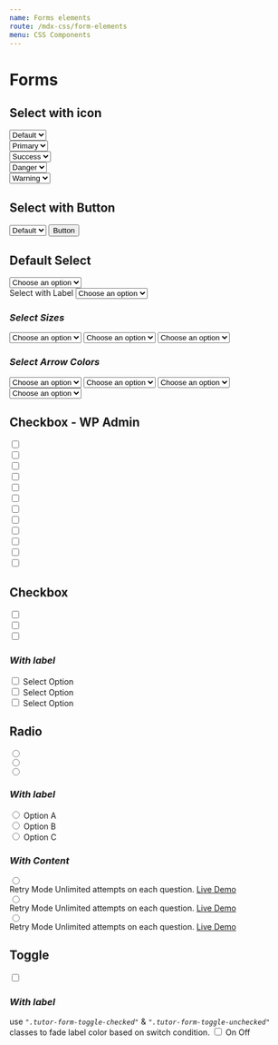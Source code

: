 ```yaml
---
name: Forms elements
route: /mdx-css/form-elements
menu: CSS Components
---
```




# Forms

## Select with icon

<Playground>
    <div className="d-flex" style={ {gap: '20px'}}>
        <div className="tutor-form-select-with-icon select-default">
            <select title="Please select a color">
                <option value="Default" selected>Default</option>
                <option value="Red">Red</option>
                <option value="Blue">Blue</option>
                <option value="Yellow">Yellow</option>
            </select>
            <i className="icon1 tutor-icon-eye-fill-filled"></i>
            <i className="icon2 tutor-icon-angle-down-filled"></i>
        </div>
        <div className="tutor-form-select-with-icon select-primary">
            <select title="Please select a color">
                  <option value="Primary" selected>Primary</option>
                <option value="Red">Red</option>
                <option value="Blue">Blue</option>
                <option value="Yellow">Yellow</option>
            </select>
            <i className="icon1 tutor-icon-eye-fill-filled"></i>
            <i className="icon2 tutor-icon-angle-down-filled"></i>
        </div>
        <div className="tutor-form-select-with-icon select-success">
            <select title="Please select a color">
                  <option value="Success" selected>Success</option>
                <option value="Red">Red</option>
                <option value="Blue">Blue</option>
                <option value="Yellow">Yellow</option>
            </select>
            <i className="icon1 tutor-icon-eye-fill-filled"></i>
            <i className="icon2 tutor-icon-angle-down-filled"></i>
        </div>
        <div className="tutor-form-select-with-icon select-danger">
            <select title="Please select a color">
                  <option value="Danger" selected>Danger</option>
                <option value="Red">Red</option>
                <option value="Blue">Blue</option>
                <option value="Yellow">Yellow</option>
            </select>
            <i className="icon1 tutor-icon-eye-fill-filled"></i>
            <i className="icon2 tutor-icon-angle-down-filled"></i>
        </div>
        <div className="tutor-form-select-with-icon select-warning">
            <select title="Please select a color">
                 <option value="Warning" selected>Warning</option>
                <option value="Red">Red</option>
                <option value="Blue">Blue</option>
                <option value="Yellow">Yellow</option>
            </select>
            <i className="icon1 tutor-icon-eye-fill-filled"></i>
            <i className="icon2 tutor-icon-angle-down-filled"></i>
        </div>
    </div>
</Playground>


## Select with Button

<Playground>
    <div className="tutor-form-select-with-btn">
        <select title="Please select a color" className="tutor-form-select tutor-form-control-sm">
            <option value="Default" selected>Default</option>
            <option value="Red">Red</option>
            <option value="Blue">Blue</option>
            <option value="Yellow">Yellow</option>
        </select>
        <button className="tutor-btn tutor-btn-wordpress-outline tutor-no-hover tutor-btn-md">Button</button>
    </div>
</Playground>

## Default Select

<Playground>
    <div className="tutor-mb-15">
        <select class="tutor-form-select">
            <option selected="">Choose an option</option>
            <option value="1">One</option>
            <option value="2">Two</option>
            <option value="3">Three</option>
        </select>
    </div>
    <div className="tutor-mb-15">
        <label className="tutor-form-label">Select with Label</label>
        <select class="tutor-form-select">
            <option selected="">Choose an option</option>
            <option value="1">One</option>
            <option value="2">Two</option>
            <option value="3">Three</option>
        </select>
    </div>
</Playground>

### *Select Sizes*

<Playground>
    <select class="tutor-form-select tutor-form-control-lg tutor-mb-15">
        <option selected="">Choose an option</option>
        <option value="1">One</option>
        <option value="2">Two</option>
        <option value="3">Three</option>
    </select>
    <select class="tutor-form-select tutor-mb-15">
        <option selected="">Choose an option</option>
        <option value="1">One</option>
        <option value="2">Two</option>
        <option value="3">Three</option>
    </select>
    <select class="tutor-form-select tutor-form-control-sm tutor-mb-15">
        <option selected="">Choose an option</option>
        <option value="1">One</option>
        <option value="2">Two</option>
        <option value="3">Three</option>
    </select>
</Playground>

### *Select Arrow Colors*

<Playground>
    <select class="tutor-form-select tutor-select-icon-primary tutor-mb-15">
        <option selected="">Choose an option</option>
        <option value="1">One</option>
        <option value="2">Two</option>
        <option value="3">Three</option>
    </select>
    <select class="tutor-form-select tutor-select-icon-success tutor-mb-15">
        <option selected="">Choose an option</option>
        <option value="1">One</option>
        <option value="2">Two</option>
        <option value="3">Three</option>
    </select>
    <select class="tutor-form-select tutor-select-icon-warning tutor-mb-15">
        <option selected="">Choose an option</option>
        <option value="1">One</option>
        <option value="2">Two</option>
        <option value="3">Three</option>
    </select>
    <select class="tutor-form-select tutor-select-icon-danger">
        <option selected="">Choose an option</option>
        <option value="1">One</option>
        <option value="2">Two</option>
        <option value="3">Three</option>
    </select>
</Playground>

## Checkbox - WP Admin

<Playground>
    <div className="tutor-mb-15">
        <input type="checkbox" class="tutor-form-check-input tutor-wp-admin" />
    </div>
    <div className="tutor-mb-15">
        <input type="checkbox" class="tutor-form-check-input tutor-wp-admin tutor-form-check-square" />
    </div>
    <div className="tutor-mb-15">
        <input type="checkbox" class="tutor-form-check-input tutor-wp-admin tutor-form-check-circle" />
    </div>
    <div className="tutor-mb-15">
        <input type="checkbox" class="tutor-form-check-input tutor-wp-admin tutor-form-check-18" />
    </div>
    <div className="tutor-mb-15">
        <input type="checkbox" class="tutor-form-check-input tutor-wp-admin tutor-form-check-square tutor-form-check-18" />
    </div>
    <div className="tutor-mb-15">
        <input type="checkbox" class="tutor-form-check-input tutor-wp-admin tutor-form-check-circle tutor-form-check-18" />
    </div>
    <div className="tutor-mb-15">
        <input type="checkbox" class="tutor-form-check-input tutor-wp-admin tutor-form-check-20" />
    </div>
    <div className="tutor-mb-15">
        <input type="checkbox" class="tutor-form-check-input tutor-wp-admin tutor-form-check-square tutor-form-check-20" />
    </div>
    <div className="tutor-mb-15">
        <input type="checkbox" class="tutor-form-check-input tutor-wp-admin tutor-form-check-circle tutor-form-check-20" />
    </div>
    <div className="tutor-mb-15">
        <input type="checkbox" class="tutor-form-check-input tutor-wp-admin tutor-form-check-22" />
    </div>
    <div className="tutor-mb-15">
        <input type="checkbox" class="tutor-form-check-input tutor-wp-admin tutor-form-check-square tutor-form-check-22" />
    </div>
    <div className="tutor-mb-15">
        <input type="checkbox" class="tutor-form-check-input tutor-wp-admin tutor-form-check-circle tutor-form-check-22" />
    </div>
    
</Playground>


## Checkbox

<Playground>
    <div className="tutor-mb-15">
        <input type="checkbox" class="tutor-form-check-input" />
    </div>
    <div className="tutor-mb-15">
        <input type="checkbox" class="tutor-form-check-input tutor-form-check-square" />
    </div>
    <div>
        <input type="checkbox" class="tutor-form-check-input tutor-form-check-circle" />
    </div>
</Playground>

### *With label*
<Playground>
    <div class="tutor-form-check tutor-mb-15">
        <input id="item_a" type="checkbox" class="tutor-form-check-input tutor-form-check-square" name="checkx" />
        <label for="item_a">Select Option</label>
    </div>
    <div class="tutor-form-check tutor-mb-15">
        <input id="item_b" type="checkbox" class="tutor-form-check-input" name="checkx" />
        <label for="item_b">Select Option</label>
    </div>
    <div class="tutor-form-check">
        <input id="item_c" type="checkbox" class="tutor-form-check-input tutor-form-check-circle" name="checkx" />
        <label for="item_c">Select Option</label>
    </div>
</Playground>

## Radio

<Playground>
    <div className="tutor-mb-5">
        <input type="radio" class="tutor-form-check-input" name="radio_a" />
    </div>
    <div className="tutor-mb-5">
        <input type="radio" class="tutor-form-check-input" name="radio_a" />
    </div>
    <div>
        <input type="radio" class="tutor-form-check-input" name="radio_a" />
    </div>
</Playground>

### *With label*

<Playground>
    <div class="tutor-form-check tutor-mb-15">
        <input type="radio" id="radio_x" class="tutor-form-check-input" name="radio_b" />
        <label for="radio_x">Option A</label>
    </div>
    <div class="tutor-form-check tutor-mb-15">
        <input type="radio" id="radio_y" class="tutor-form-check-input" name="radio_b" />
        <label for="radio_y">Option B</label>
    </div>
    <div class="tutor-form-check">
        <input type="radio" id="radio_z" class="tutor-form-check-input" name="radio_b" />
        <label for="radio_z">Option C</label>
    </div>
</Playground>

### *With Content*

<Playground>
    <label className="tutor-radio-select tutor-mb-10" form="radio_aa">
        <input className="tutor-form-check-input" type="radio" name="radio_aa" id="radio_aa"/>
        <div className="tutor-radio-select-content">
            <span className="tutor-radio-select-title">Retry Mode</span>
            Unlimited attempts on each question. <a href="#">Live Demo</a>
        </div>
    </label>
    <label className="tutor-radio-select tutor-mb-10" form="radio_aa">
        <input className="tutor-form-check-input" type="radio" name="radio_aa" id="radio_aa"/>
        <div className="tutor-radio-select-content">
            <span className="tutor-radio-select-title">Retry Mode</span>
            Unlimited attempts on each question. <a href="#">Live Demo</a>
        </div>
    </label>
    <label className="tutor-radio-select" form="radio_aa">
        <input className="tutor-form-check-input" type="radio" name="radio_aa" id="radio_aa"/>
        <div className="tutor-radio-select-content">
            <span className="tutor-radio-select-title">Retry Mode</span>
            Unlimited attempts on each question. <a href="#">Live Demo</a>
        </div>
    </label>
</Playground>

## Toggle

<Playground>
    <label class="tutor-form-toggle">
        <input type="checkbox" class="tutor-form-toggle-input" />
        <span class="tutor-form-toggle-control"></span>
    </label>
</Playground>

### *With label*
use *`".tutor-form-toggle-checked"`* & *`".tutor-form-toggle-unchecked"`* classes to fade label color based on switch condition.
<Playground>
    <label class="tutor-form-toggle">
        <input type="checkbox" class="tutor-form-toggle-input" />
        <span class="tutor-form-toggle-label tutor-form-toggle-checked">On</span>
        <span class="tutor-form-toggle-control"></span>
        <span class="tutor-form-toggle-label tutor-form-toggle-unchecked">Off</span>
    </label>
</Playground>